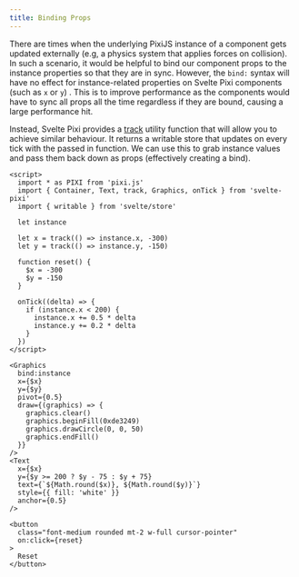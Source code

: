 ```yaml
---
title: Binding Props
---
```


There are times when the underlying PixiJS instance of a component gets updated externally (e.g, a physics system that applies forces on collision). In such a scenario, it would be helpful to bind our component props to the instance properties so that they are in sync. However, the `bind:` syntax will have no effect for instance-related properties on Svelte Pixi components (such as `x` or `y`) . This is to improve performance as the components would have to sync all props all the time regardless if they are bound, causing a large performance hit.

Instead, Svelte Pixi provides a [track](/docs/utilities/track) utility function that will allow you to achieve similar behaviour. It returns a writable store that updates on every tick with the passed in function. We can use this to grab instance values and pass them back down as props (effectively creating a bind).

```svelte live
<script>
  import * as PIXI from 'pixi.js'
  import { Container, Text, track, Graphics, onTick } from 'svelte-pixi'
  import { writable } from 'svelte/store'

  let instance

  let x = track(() => instance.x, -300)
  let y = track(() => instance.y, -150)

  function reset() {
    $x = -300
    $y = -150
  }

  onTick((delta) => {
    if (instance.x < 200) {
      instance.x += 0.5 * delta
      instance.y += 0.2 * delta
    }
  })
</script>

<Graphics
  bind:instance
  x={$x}
  y={$y}
  pivot={0.5}
  draw={(graphics) => {
    graphics.clear()
    graphics.beginFill(0xde3249)
    graphics.drawCircle(0, 0, 50)
    graphics.endFill()
  }}
/>
<Text
  x={$x}
  y={$y >= 200 ? $y - 75 : $y + 75}
  text={`${Math.round($x)}, ${Math.round($y)}`}
  style={{ fill: 'white' }}
  anchor={0.5}
/>

<button 
  class="font-medium rounded mt-2 w-full cursor-pointer" 
  on:click={reset}
>
  Reset
</button>
```
